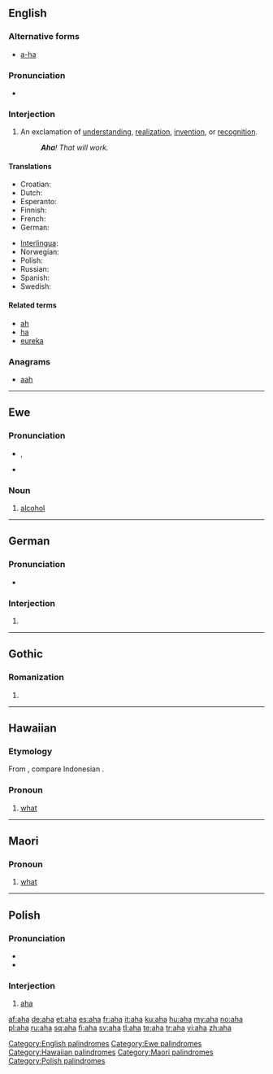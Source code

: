 {{also|AHA|ãhʻã|āhʻā}}
==English==

===Alternative forms===
* [[a-ha]]

===Pronunciation===
* {{audio|en-us-aha.ogg|Audio (US)}}

===Interjection===
{{en-interj}}

# An exclamation of [[understanding]], [[realization]], [[invention]], or [[recognition]].
#: '''''Aha'''! That will work.''

====Translations====
{{trans-top|exclamation of understanding, realization, invention, or recognition}}
* Croatian: {{t-|hr|aha}}
* Dutch: {{t-|nl|aha}}
* Esperanto: {{t-|eo|aha|xs=Esperanto}}
* Finnish: {{t+|fi|ahaa}}
* French: {{t+|fr|aha}}
* German: {{t+|de|aha}}
{{trans-mid}}
* [[Interlingua]]: {{t-|ia|aha|xs=Interlingua}}
* Norwegian: {{t+|no|aha}}
* Polish: {{t|pl|aha}}
* Russian: {{t+|ru|ага|tr=ahá}}
* Spanish: {{t+|es|ajá}}
* Swedish: {{t+|sv|aha}}
{{trans-bottom}}

====Related terms====
* [[ah]]
* [[ha]]
* [[eureka]]

===Anagrams===
* [[aah#English|aah]]

[[Category:English palindromes]]

----

==Ewe==

===Pronunciation===
* {{IPA|lang=ee|/æhæ/}}, {{SAMPA|lang=ee|/{h{/}}
* {{audio|ee-aha.ogg|Audio}}

===Noun===
{{head|ee|noun|plural|ahawo}}

# [[alcohol]]

[[Category:Ewe palindromes]]

----

==German==

===Pronunciation===
* {{IPA|/ʔaˈha/|lang=de}}

===Interjection===
{{head|de|interjection}}

# {{l|en|aha}}

----

==Gothic==

===Romanization===
{{got-rom}}

# {{got-romanization of|𐌰𐌷𐌰}}

----

==Hawaiian==

===Etymology===
From {{proto|Malayo-Polynesian|lang=haw}}, compare Indonesian {{term|apa|lang=id}}.

===Pronoun===
{{haw-pron}}

# [[what]]

[[Category:Hawaiian palindromes]]

----

==Maori==

===Pronoun===
{{head|mi|pronoun}}

# [[what]]

[[Category:Maori palindromes]]

----

==Polish==

===Pronunciation===
* {{IPA|[ʔaˈxa]|lang=pl}}
* {{audio|Pl-aha.ogg|audio}}

===Interjection===
{{head|pl|interjection}}

# [[#English|aha]]

[[Category:Polish palindromes]]

[[af:aha]]
[[de:aha]]
[[et:aha]]
[[es:aha]]
[[fr:aha]]
[[it:aha]]
[[ku:aha]]
[[hu:aha]]
[[my:aha]]
[[no:aha]]
[[pl:aha]]
[[ru:aha]]
[[sq:aha]]
[[fi:aha]]
[[sv:aha]]
[[tl:aha]]
[[te:aha]]
[[tr:aha]]
[[vi:aha]]
[[zh:aha]]
